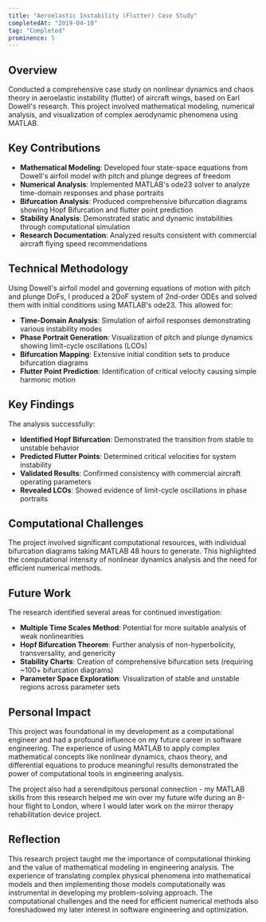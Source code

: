 ```yaml
---
title: "Aeroelastic Instability (Flutter) Case Study"
completedAt: "2019-04-10"
tag: "Completed"
prominence: 5
---
```


## Overview

Conducted a comprehensive case study on nonlinear dynamics and chaos theory in aeroelastic instability (flutter) of aircraft wings, based on Earl Dowell's research. This project involved mathematical modeling, numerical analysis, and visualization of complex aerodynamic phenomena using MATLAB.

## Key Contributions

- **Mathematical Modeling**: Developed four state-space equations from Dowell's airfoil model with pitch and plunge degrees of freedom
- **Numerical Analysis**: Implemented MATLAB's ode23 solver to analyze time-domain responses and phase portraits
- **Bifurcation Analysis**: Produced comprehensive bifurcation diagrams showing Hopf Bifurcation and flutter point prediction
- **Stability Analysis**: Demonstrated static and dynamic instabilities through computational simulation
- **Research Documentation**: Analyzed results consistent with commercial aircraft flying speed recommendations

## Technical Methodology

Using Dowell's airfoil model and governing equations of motion with pitch and plunge DoFs, I produced a 2DoF system of 2nd-order ODEs and solved them with initial conditions using MATLAB's ode23. This allowed for:

- **Time-Domain Analysis**: Simulation of airfoil responses demonstrating various instability modes
- **Phase Portrait Generation**: Visualization of pitch and plunge dynamics showing limit-cycle oscillations (LCOs)
- **Bifurcation Mapping**: Extensive initial condition sets to produce bifurcation diagrams
- **Flutter Point Prediction**: Identification of critical velocity causing simple harmonic motion

## Key Findings

The analysis successfully:

- **Identified Hopf Bifurcation**: Demonstrated the transition from stable to unstable behavior
- **Predicted Flutter Points**: Determined critical velocities for system instability
- **Validated Results**: Confirmed consistency with commercial aircraft operating parameters
- **Revealed LCOs**: Showed evidence of limit-cycle oscillations in phase portraits

## Computational Challenges

The project involved significant computational resources, with individual bifurcation diagrams taking MATLAB 48 hours to generate. This highlighted the computational intensity of nonlinear dynamics analysis and the need for efficient numerical methods.

## Future Work

The research identified several areas for continued investigation:

- **Multiple Time Scales Method**: Potential for more suitable analysis of weak nonlinearities
- **Hopf Bifurcation Theorem**: Further analysis of non-hyperbolicity, transversality, and genericity
- **Stability Charts**: Creation of comprehensive bifurcation sets (requiring ~100+ bifurcation diagrams)
- **Parameter Space Exploration**: Visualization of stable and unstable regions across parameter sets

## Personal Impact

This project was foundational in my development as a computational engineer and had a profound influence on my future career in software engineering. The experience of using MATLAB to apply complex mathematical concepts like nonlinear dynamics, chaos theory, and differential equations to produce meaningful results demonstrated the power of computational tools in engineering analysis.

The project also had a serendipitous personal connection - my MATLAB skills from this research helped me win over my future wife during an 8-hour flight to London, where I would later work on the mirror therapy rehabilitation device project.

## Reflection

This research project taught me the importance of computational thinking and the value of mathematical modeling in engineering analysis. The experience of translating complex physical phenomena into mathematical models and then implementing those models computationally was instrumental in developing my problem-solving approach. The computational challenges and the need for efficient numerical methods also foreshadowed my later interest in software engineering and optimization.
